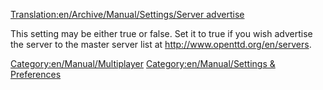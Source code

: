 [[Translation:en/Archive/Manual/Settings/Server advertise]]


This setting may be either true or false. Set it to true if you wish advertise the server to the master server list at http://www.openttd.org/en/servers.
[[Category:en/Manual/Multiplayer]]
[[Category:en/Manual/Settings & Preferences]]


{{en/Manual/Base Set/Industries/Stub}}
